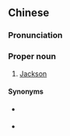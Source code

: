 ==Chinese==
{{zh-forms|s=积逊|gloss=-}}

===Pronunciation===
{{zh-pron
|m=Jīxùn
|c=zik1 seon3
|cat=pn
}}

===Proper noun===
{{zh-proper noun}}

# {{lb|zh|Hong Kong}} [[Jackson]] {{gloss|English surname and given name}}

====Synonyms====
* {{q|Taiwan}} {{zh-l|傑克森}}
* {{q|Mainland}} {{zh-l|傑克遜}}